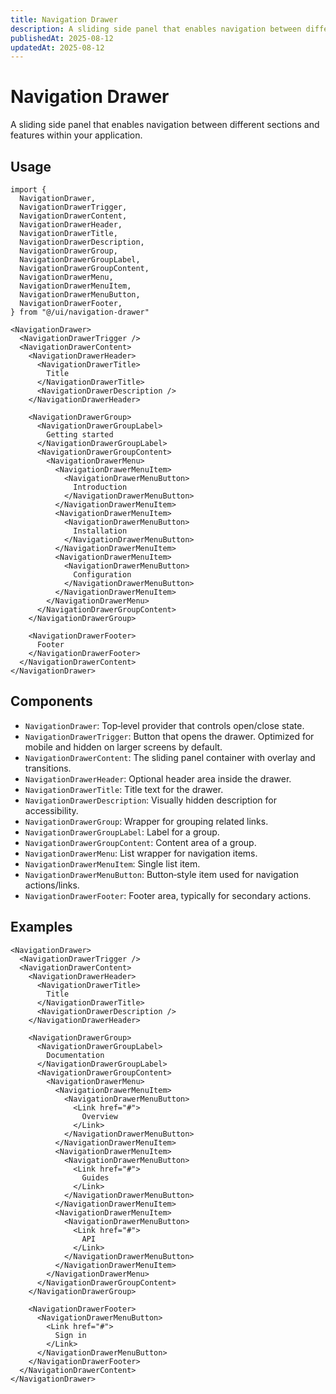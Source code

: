 ```yaml
---
title: Navigation Drawer
description: A sliding side panel that enables navigation between different sections and features within your application.
publishedAt: 2025-08-12
updatedAt: 2025-08-12
---
```


# Navigation Drawer

A sliding side panel that enables navigation between different sections and features within your application.

## Usage

```tsx
import {
  NavigationDrawer,
  NavigationDrawerTrigger,
  NavigationDrawerContent,
  NavigationDrawerHeader,
  NavigationDrawerTitle,
  NavigationDrawerDescription,
  NavigationDrawerGroup,
  NavigationDrawerGroupLabel,
  NavigationDrawerGroupContent,
  NavigationDrawerMenu,
  NavigationDrawerMenuItem,
  NavigationDrawerMenuButton,
  NavigationDrawerFooter,
} from "@/ui/navigation-drawer"

<NavigationDrawer>
  <NavigationDrawerTrigger />
  <NavigationDrawerContent>
    <NavigationDrawerHeader>
      <NavigationDrawerTitle>
        Title
      </NavigationDrawerTitle>
      <NavigationDrawerDescription />
    </NavigationDrawerHeader>

    <NavigationDrawerGroup>
      <NavigationDrawerGroupLabel>
        Getting started
      </NavigationDrawerGroupLabel>
      <NavigationDrawerGroupContent>
        <NavigationDrawerMenu>
          <NavigationDrawerMenuItem>
            <NavigationDrawerMenuButton>
              Introduction
            </NavigationDrawerMenuButton>
          </NavigationDrawerMenuItem>
          <NavigationDrawerMenuItem>
            <NavigationDrawerMenuButton>
              Installation
            </NavigationDrawerMenuButton>
          </NavigationDrawerMenuItem>
          <NavigationDrawerMenuItem>
            <NavigationDrawerMenuButton>
              Configuration
            </NavigationDrawerMenuButton>
          </NavigationDrawerMenuItem>
        </NavigationDrawerMenu>
      </NavigationDrawerGroupContent>
    </NavigationDrawerGroup>

    <NavigationDrawerFooter>
      Footer
    </NavigationDrawerFooter>
  </NavigationDrawerContent>
</NavigationDrawer>
```

## Components

- `NavigationDrawer`: Top‑level provider that controls open/close state.
- `NavigationDrawerTrigger`: Button that opens the drawer. Optimized for mobile and hidden on larger screens by default.
- `NavigationDrawerContent`: The sliding panel container with overlay and transitions.
- `NavigationDrawerHeader`: Optional header area inside the drawer.
- `NavigationDrawerTitle`: Title text for the drawer.
- `NavigationDrawerDescription`: Visually hidden description for accessibility.
- `NavigationDrawerGroup`: Wrapper for grouping related links.
- `NavigationDrawerGroupLabel`: Label for a group.
- `NavigationDrawerGroupContent`: Content area of a group.
- `NavigationDrawerMenu`: List wrapper for navigation items.
- `NavigationDrawerMenuItem`: Single list item.
- `NavigationDrawerMenuButton`: Button‑style item used for navigation actions/links.
- `NavigationDrawerFooter`: Footer area, typically for secondary actions.

## Examples

```tsx live=true
<NavigationDrawer>
  <NavigationDrawerTrigger />
  <NavigationDrawerContent>
    <NavigationDrawerHeader>
      <NavigationDrawerTitle>
        Title
      </NavigationDrawerTitle>
      <NavigationDrawerDescription />
    </NavigationDrawerHeader>

    <NavigationDrawerGroup>
      <NavigationDrawerGroupLabel>
        Documentation
      </NavigationDrawerGroupLabel>
      <NavigationDrawerGroupContent>
        <NavigationDrawerMenu>
          <NavigationDrawerMenuItem>
            <NavigationDrawerMenuButton>
              <Link href="#">
                Overview
              </Link>
            </NavigationDrawerMenuButton>
          </NavigationDrawerMenuItem>
          <NavigationDrawerMenuItem>
            <NavigationDrawerMenuButton>
              <Link href="#">
                Guides
              </Link>
            </NavigationDrawerMenuButton>
          </NavigationDrawerMenuItem>
          <NavigationDrawerMenuItem>
            <NavigationDrawerMenuButton>
              <Link href="#">
                API
              </Link>
            </NavigationDrawerMenuButton>
          </NavigationDrawerMenuItem>
        </NavigationDrawerMenu>
      </NavigationDrawerGroupContent>
    </NavigationDrawerGroup>

    <NavigationDrawerFooter>
      <NavigationDrawerMenuButton>
        <Link href="#">
          Sign in
        </Link>
      </NavigationDrawerMenuButton>
    </NavigationDrawerFooter>
  </NavigationDrawerContent>
</NavigationDrawer>
```
